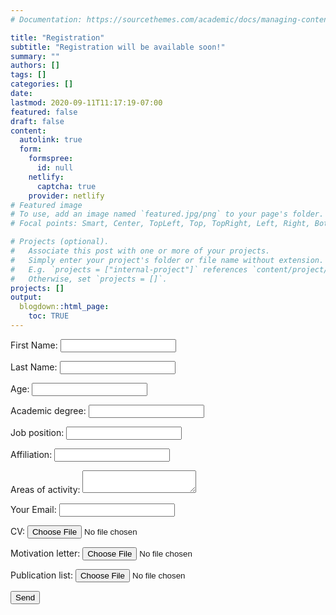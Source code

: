 ```yaml
---
# Documentation: https://sourcethemes.com/academic/docs/managing-content/

title: "Registration"
subtitle: "Registration will be available soon!"
summary: ""
authors: []
tags: []
categories: []
date: 
lastmod: 2020-09-11T11:17:19-07:00
featured: false
draft: false
content:
  autolink: true
  form:
    formspree:
      id: null
    netlify:
      captcha: true
    provider: netlify
# Featured image
# To use, add an image named `featured.jpg/png` to your page's folder.
# Focal points: Smart, Center, TopLeft, Top, TopRight, Left, Right, BottomLeft, Bottom, BottomRight.

# Projects (optional).
#   Associate this post with one or more of your projects.
#   Simply enter your project's folder or file name without extension.
#   E.g. `projects = ["internal-project"]` references `content/project/deep-learning/index.md`.
#   Otherwise, set `projects = []`.
projects: []
output: 
  blogdown::html_page:
    toc: TRUE
---
```

<form name="contact" method="POST" data-netlify="true">
  <p>
    <label>First Name: <input type="text" name="name" /></label>
  </p>
  <p>
    <label>Last Name: <input type="text" name="surname" /></label>
  </p>
  <p>
    <label>Age: <input type="text" name="age" /></label>
  </p>
  <p>
    <label>Academic degree: <input type="text" name="degree" /></label>
  </p>
  <p>
    <label>Job position: <input type="text" name="position" /></label>
  </p>
  <p>
    <label>Affiliation: <input type="text" name="affiliation" /></label>
  </p>
  <p>
    <label>Areas of activity: <textarea name="activity"></textarea></label>
  </p>
  <p>
    <label>Your Email: <input type="email" name="email" /></label>
  </p>
  <p>
    <label>CV: <input type="file" name="cv" /></label>
  </p>
  <p>
    <label>Motivation letter: <input type="file" name="motto" /></label>
  </p>
  <p>
    <label>Publication list: <input type="file" name="publ" /></label>
  </p>
  <p>
    <button type="submit">Send</button>
  </p>
</form>

<!-- <iframe src="https://docs.google.com/forms/d/e/1FAIpQLSf9MicwcS5aiEgpTcknTTOHPO6w8K-dPx1Bto8Z7ycvbbikDg/viewform?embedded=true" width="100%" height="1600" frameborder="0" marginheight="0" marginwidth="0">Loading…</iframe> -->
